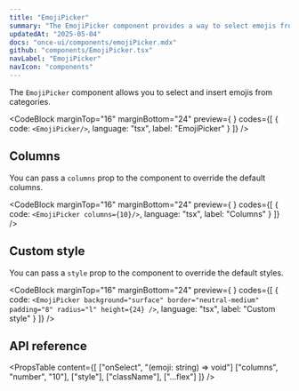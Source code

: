 ```yaml
---
title: "EmojiPicker"
summary: "The EmojiPicker component provides a way to select emojis from categories."
updatedAt: "2025-05-04"
docs: "once-ui/components/emojiPicker.mdx"
github: "components/EmojiPicker.tsx"
navLabel: "EmojiPicker"
navIcon: "components"
---
```


The `EmojiPicker` component allows you to select and insert emojis from categories.

<CodeBlock
  marginTop="16"
  marginBottom="24"
  preview={
    <EmojiPicker/>
  }
  codes={[
    {
      code:
`<EmojiPicker/>`,
      language: "tsx",
      label: "EmojiPicker"
    }
  ]}
/>

## Columns

You can pass a `columns` prop to the component to override the default columns.

<CodeBlock
  marginTop="16"
  marginBottom="24"
  preview={
    <EmojiPicker columns={10}/>
  }
  codes={[
    {
      code:
`<EmojiPicker columns={10}/>`,
      language: "tsx",
      label: "Columns"
    }
  ]}
/>

## Custom style

You can pass a `style` prop to the component to override the default styles.

<CodeBlock
  marginTop="16"
  marginBottom="24"
  preview={
    <EmojiPicker background="surface" border="neutral-medium" padding="8" radius="l" height={24}/>
  }
  codes={[
    {
      code:
`<EmojiPicker
    background="surface"
    border="neutral-medium"
    padding="8"
    radius="l"
    height={24}
/>`,
      language: "tsx",
      label: "Custom style"
    }
  ]}
/>

## API reference

<PropsTable
  content={[
    ["onSelect", "(emoji: string) => void"]
    ["columns", "number", "10"],
    ["style"],
    ["className"],
    ["...flex"]
  ]}
/>